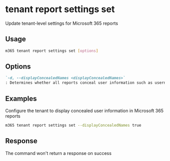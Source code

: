 
# tenant report settings set

Update tenant-level settings for Microsoft 365 reports

## Usage

```sh
m365 tenant report settings set [options]
```

## Options

```md definition-list
`-d, --displayConcealedNames <displayConcealedNames>`
: Determines whether all reports conceal user information such as usernames, groups, and sites. If false, all reports show identifiable information.
```

<Global />

## Examples

Configure the tenant to display concealed user information in Microsoft 365 reports

```sh
m365 tenant report settings set --displayConcealedNames true
```

## Response

The command won't return a response on success

